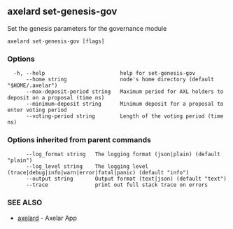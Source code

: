 ## axelard set-genesis-gov

Set the genesis parameters for the governance module

```
axelard set-genesis-gov [flags]
```

### Options

```
  -h, --help                        help for set-genesis-gov
      --home string                 node's home directory (default "$HOME/.axelar")
      --max-deposit-period string   Maximum period for AXL holders to deposit on a proposal (time ns)
      --minimum-deposit string      Minimum deposit for a proposal to enter voting period
      --voting-period string        Length of the voting period (time ns)
```

### Options inherited from parent commands

```
      --log_format string   The logging format (json|plain) (default "plain")
      --log_level string    The logging level (trace|debug|info|warn|error|fatal|panic) (default "info")
      --output string       Output format (text|json) (default "text")
      --trace               print out full stack trace on errors
```

### SEE ALSO

- [axelard](/cli-docs/v0_32_0/axelard) - Axelar App
